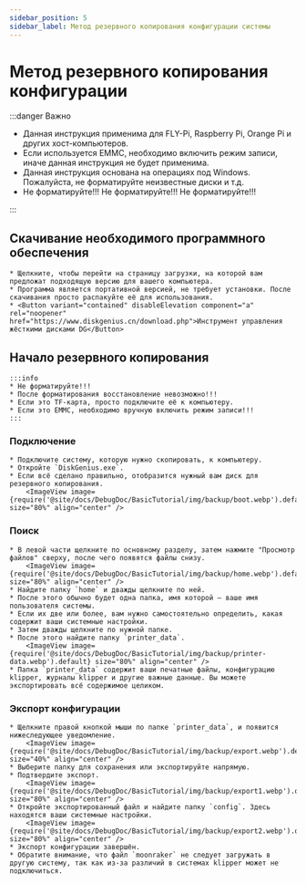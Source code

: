 ```yaml
---
sidebar_position: 5
sidebar_label: Метод резервного копирования конфигурации системы
---
```





# Метод резервного копирования конфигурации

:::danger Важно

* Данная инструкция применима для FLY-Pi, Raspberry Pi, Orange Pi и других хост-компьютеров.
* Если используется EMMC, необходимо включить режим записи, иначе данная инструкция не будет применима.
* Данная инструкция основана на операциях под Windows. Пожалуйста, не форматируйте неизвестные диски и т.д.
* Не форматируйте!!! Не форматируйте!!! Не форматируйте!!!

:::

## Скачивание необходимого программного обеспечения

    * Щелкните, чтобы перейти на страницу загрузки, на которой вам предложат подходящую версию для вашего компьютера.
    * Программа является портативной версией, не требует установки. После скачивания просто распакуйте её для использования.
    * <Button variant="contained" disableElevation component="a" rel="noopener" href="https://www.diskgenius.cn/download.php">Инструмент управления жёсткими дисками DG</Button>

## Начало резервного копирования

    :::info
    * Не форматируйте!!!
    * После форматирования восстановление невозможно!!!
    * Если это TF-карта, просто подключите её к компьютеру.
    * Если это EMMC, необходимо вручную включить режим записи!!!
    :::

### Подключение
    * Подключите систему, которую нужно скопировать, к компьютеру.
    * Откройте `DiskGenius.exe`.
    * Если всё сделано правильно, отобразится нужный вам диск для резервного копирования.
        <ImageView image={require('@site/docs/DebugDoc/BasicTutorial/img/backup/boot.webp').default} size="80%" align="center" />

### Поиск
    * В левой части щелкните по основному разделу, затем нажмите "Просмотр файлов" сверху, после чего появятся файлы снизу.
        <ImageView image={require('@site/docs/DebugDoc/BasicTutorial/img/backup/home.webp').default} size="80%" align="center" />
    * Найдите папку `home` и дважды щелкните по ней.
    * После этого обычно будет одна папка, имя которой — ваше имя пользователя системы.
    * Если их две или более, вам нужно самостоятельно определить, какая содержит ваши системные настройки.
    * Затем дважды щелкните по нужной папке.
    * После этого найдите папку `printer_data`.
        <ImageView image={require('@site/docs/DebugDoc/BasicTutorial/img/backup/printer-data.webp').default} size="80%" align="center" />
    * Папка `printer_data` содержит ваши печатные файлы, конфигурацию klipper, журналы klipper и другие важные данные. Вы можете экспортировать всё содержимое целиком.

### Экспорт конфигурации
    * Щелкните правой кнопкой мыши по папке `printer_data`, и появится нижеследующее уведомление.
        <ImageView image={require('@site/docs/DebugDoc/BasicTutorial/img/backup/export.webp').default} size="40%" align="center" />
    * Выберите папку для сохранения или экспортируйте напрямую.
    * Подтвердите экспорт.
        <ImageView image={require('@site/docs/DebugDoc/BasicTutorial/img/backup/export1.webp').default} size="80%" align="center" />
    * Откройте экспортированный файл и найдите папку `config`. Здесь находятся ваши системные настройки.
        <ImageView image={require('@site/docs/DebugDoc/BasicTutorial/img/backup/export2.webp').default} size="80%" align="center" />
    * Экспорт конфигурации завершён.
    * Обратите внимание, что файл `moonraker` не следует загружать в другую систему, так как из-за различий в системах klipper может не подключиться.

